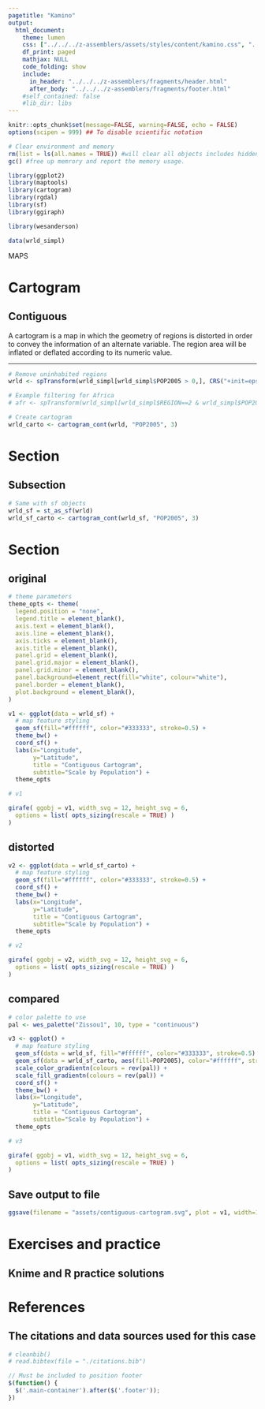 ```yaml
---
pagetitle: "Kamino"
output: 
  html_document:
    theme: lumen
    css: ["../../../z-assemblers/assets/styles/content/kamino.css", "../../../z-assemblers/assets/icons/line-awesome/css/line-awesome.css"]
    df_print: paged
    mathjax: NULL
    code_folding: show
    include:
      in_header: "../../../z-assemblers/fragments/header.html"
      after_body: "../../../z-assemblers/fragments/footer.html"
    #self_contained: false
    #lib_dir: libs
---
```


```r

knitr::opts_chunk$set(message=FALSE, warning=FALSE, echo = FALSE)
options(scipen = 999) ## To disable scientific notation

# Clear environment and memory
rm(list = ls(all.names = TRUE)) #will clear all objects includes hidden objects.
gc() #free up memrory and report the memory usage.

library(ggplot2)
library(maptools)
library(cartogram)
library(rgdal)
library(sf)
library(ggiraph)

library(wesanderson)

data(wrld_simpl)

```

<div class="activity">
MAPS  
</div>

# Cartogram
## Contiguous

A cartogram is a map in which the geometry of regions is distorted in order to convey the information of an alternate variable. The region area will be inflated or deflated according to its numeric value.

***

```r

# Remove uninhabited regions
wrld <- spTransform(wrld_simpl[wrld_simpl$POP2005 > 0,], CRS("+init=epsg:3395"))

# Example filtering for Africa
# afr <- spTransform(wrld_simpl[wrld_simpl$REGION==2 & wrld_simpl$POP2005 > 0,], CRS("+init=epsg:3395"))

# Create cartogram
wrld_carto <- cartogram_cont(wrld, "POP2005", 3)


```


# Section
## Subsection


```r

# Same with sf objects
wrld_sf = st_as_sf(wrld)
wrld_sf_carto <- cartogram_cont(wrld_sf, "POP2005", 3)

```


# Section
## original


```r

# theme parameters
theme_opts <- theme(
  legend.position = "none",
  legend.title = element_blank(),
  axis.text = element_blank(),
  axis.line = element_blank(),
  axis.ticks = element_blank(),
  axis.title = element_blank(),
  panel.grid = element_blank(),
  panel.grid.major = element_blank(),
  panel.grid.minor = element_blank(),
  panel.background=element_rect(fill="white", colour="white"),
  panel.border = element_blank(),
  plot.background = element_blank(),
)

v1 <- ggplot(data = wrld_sf) +
  # map feature styling
  geom_sf(fill="#ffffff", color="#333333", stroke=0.5) +
  theme_bw() +
  coord_sf() +
  labs(x="Longitude",
       y="Latitude",
       title = "Contiguous Cartogram", 
       subtitle="Scale by Population") +
  theme_opts

# v1

girafe( ggobj = v1, width_svg = 12, height_svg = 6,
  options = list( opts_sizing(rescale = TRUE) )
)

```


## distorted


```r

v2 <- ggplot(data = wrld_sf_carto) +
  # map feature styling
  geom_sf(fill="#ffffff", color="#333333", stroke=0.5) +
  coord_sf() +
  theme_bw() +
  labs(x="Longitude",
       y="Latitude",
       title = "Contiguous Cartogram", 
       subtitle="Scale by Population") +
  theme_opts

# v2

girafe( ggobj = v2, width_svg = 12, height_svg = 6,
  options = list( opts_sizing(rescale = TRUE) )
)

```


## compared


```r

# color palette to use
pal <- wes_palette("Zissou1", 10, type = "continuous")

v3 <- ggplot() +
  # map feature styling
  geom_sf(data = wrld_sf, fill="#ffffff", color="#333333", stroke=0.5) +
  geom_sf(data = wrld_sf_carto, aes(fill=POP2005), color="#ffffff", stroke=0.5) +
  scale_color_gradientn(colours = rev(pal)) + 
  scale_fill_gradientn(colours = rev(pal)) + 
  coord_sf() +
  theme_bw() +
  labs(x="Longitude",
       y="Latitude",
       title = "Contiguous Cartogram", 
       subtitle="Scale by Population") +
  theme_opts

# v3

girafe( ggobj = v1, width_svg = 12, height_svg = 6,
  options = list( opts_sizing(rescale = TRUE) )
)

```


## Save output to file


```r

ggsave(filename = "assets/contiguous-cartogram.svg", plot = v1, width=12, height=6)

```


# Exercises and practice
## Knime and R practice solutions



# References
## The citations and data sources used for this case


```r

# cleanbib()
# read.bibtex(file = "./citations.bib")

```



```js

// Must be included to position footer
$(function() {
  $('.main-container').after($('.footer'));
})

```


